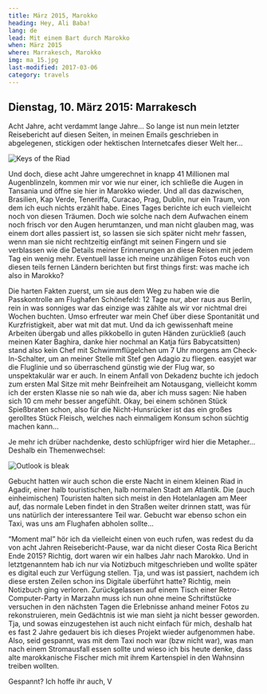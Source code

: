 ```yaml
---
title: März 2015, Marokko
heading: Hey, Ali Baba!
lang: de
lead: Mit einem Bart durch Marokko
when: März 2015
where: Marrakesch, Marokko
img: ma_15.jpg
last-modified: 2017-03-06
category: travels
---
```


## Dienstag, 10. März 2015: Marrakesch

Acht Jahre, acht verdammt lange Jahre... So lange ist nun mein letzter Reisebericht auf diesen Seiten,
in meinen Emails geschrieben in abgelegenen, stickigen oder hektischen Internetcafes dieser Welt her...

![Keys of the Riad](./ma_keys.jpg)

Und doch, diese acht Jahre umgerechnet in knapp 41 Millionen mal Augenblinzeln, kommen mir vor wie
nur einer, ich schließe die Augen in Tansania und öffne sie hier in Marokko wieder. Und all das
dazwischen, Brasilien, Kap Verde, Teneriffa, Curacao, Prag, Dublin, nur ein Traum, von dem ich
euch nichts erzählt habe. Eines Tages berichte ich euch vielleicht noch von diesen Träumen. Doch
wie solche nach dem Aufwachen einem noch frisch vor den Augen herumtanzen, und man nicht glauben mag,
was einem dort alles passiert ist, so lassen sie sich später nicht mehr fassen, wenn man sie nicht
rechtzeitig einfängt mit seinen Fingern und sie verblassen wie die Details meiner Erinnerungen an
diese Reisen mit jedem Tag ein wenig mehr. Eventuell lasse ich meine unzähligen Fotos euch von
diesen teils fernen Ländern berichten but first things first: was mache ich also in Marokko?

Die harten Fakten zuerst, um sie aus dem Weg zu haben wie die Passkontrolle am Flughafen Schönefeld:
12 Tage nur, aber raus aus Berlin, rein in was sonniges war das einzige was zählte als wir vor
nichtmal drei Wochen buchten. Umso erfreuter war mein Chef über diese Spontanität und
Kurzfristigkeit, aber wat mit dat mut. Und da ich gewissenhaft meine Arbeiten übergab und alles
pikkobello in guten Händen zurückließ (auch meinen Kater Baghira, danke hier nochmal an Katja fürs
Babycatsitten) stand also kein Chef mit Schwimmflügelchen um 7 Uhr morgens am Check-In-Schalter,
um an meiner Stelle mit Stef gen Adagio zu fliegen. easyjet war die Fluglinie und so überraschend
günstig wie der Flug war, so unspektakulär war er auch. In einem Anfall von Dekadenz buchte ich
jedoch zum ersten Mal Sitze mit mehr Beinfreiheit am Notausgang, vielleicht komm ich der ersten
Klasse nie so nah wie da, aber ich muss sagen: Nie haben sich 10 cm mehr besser angefühlt. Okay,
bei einem schönen Stück Spießbraten schon, also für die Nicht-Hunsrücker ist das ein großes gerolltes
Stück Fleisch, welches nach einmaligem Konsum schon süchtig machen kann...

Je mehr ich drüber nachdenke, desto schlüpfriger wird hier die Metapher... Deshalb ein Themenwechsel:

![Outlook is bleak](./ma_food.jpg)

Gebucht hatten wir auch schon die erste Nacht in einem kleinen Riad in Agadir, einer
halb touristischen, halb normalen Stadt am Atlantik. Die (auch einheimischen) Touristen halten
sich meist in den Hotelanlagen am Meer auf, das normale Leben findet in den Straßen weiter drinnen
statt, was für uns natürlich der interessantere Teil war. Gebucht war ebenso schon ein Taxi, was
uns am Flughafen abholen sollte...

“Moment mal” hör ich da vielleicht einen von euch rufen, was redest du da von acht Jahren Reisebericht-Pause,
war da nicht dieser Costa Rica Bericht Ende 2015? Richtig, dort waren wir ein halbes Jahr nach Marokko. Und
in letztgenanntem hab ich nur via Notizbuch mitgeschrieben und wollte später es digital euch zur Verfügung
stellen. Tja, und was ist passiert, nachdem ich diese ersten Zeilen schon ins Digitale überführt hatte?
Richtig, mein Notizbuch ging verloren. Zurückgelassen auf einem Tisch einer Retro-Computer-Party in Marzahn
muss ich nun ohne meine Schriftstücke versuchen in den nächsten Tagen die Erlebnisse anhand meiner Fotos
zu rekonstruieren, mein Gedächtnis ist wie man sieht ja nicht besser geworden. Tja, und sowas einzugestehen
ist auch nicht einfach für mich, deshalb hat es fast 2 Jahre gedauert bis ich dieses Projekt wieder
aufgenommen habe. Also, seid gespannt, was mit dem Taxi noch war (bzw nicht war), was man nach einem
Stromausfall essen sollte und wieso ich bis heute denke, dass alte marokkanische Fischer mich mit ihrem
Kartenspiel in den Wahnsinn treiben wollten.

Gespannt? Ich hoffe ihr auch, V
